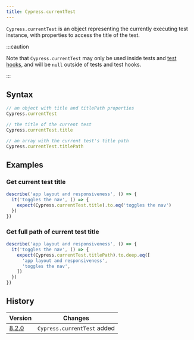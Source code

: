 ```yaml
---
title: Cypress.currentTest
---
```


`Cypress.currentTest` is an object representing the currently executing test
instance, with properties to access the title of the test.

:::caution

Note that `Cypress.currentTest` may only be used inside tests and
[test hooks](/guides/core-concepts/writing-and-organizing-tests#hooks), and will
be `null` outside of tests and test hooks.

:::

## Syntax

```javascript
// an object with title and titlePath properties
Cypress.currentTest

// the title of the current test
Cypress.currentTest.title

// an array with the current test's title path
Cypress.currentTest.titlePath
```

## Examples

### Get current test title

```javascript
describe('app layout and responsiveness', () => {
  it('toggles the nav', () => {
    expect(Cypress.currentTest.title).to.eq('toggles the nav')
  })
})
```

### Get full path of current test title

```javascript
describe('app layout and responsiveness', () => {
  it('toggles the nav', () => {
    expect(Cypress.currentTest.titlePath).to.deep.eq([
      'app layout and responsiveness',
      'toggles the nav',
    ])
  })
})
```

## History

| Version                                     | Changes                     |
| ------------------------------------------- | --------------------------- |
| [8.2.0](/guides/references/changelog#8-2-0) | `Cypress.currentTest` added |
